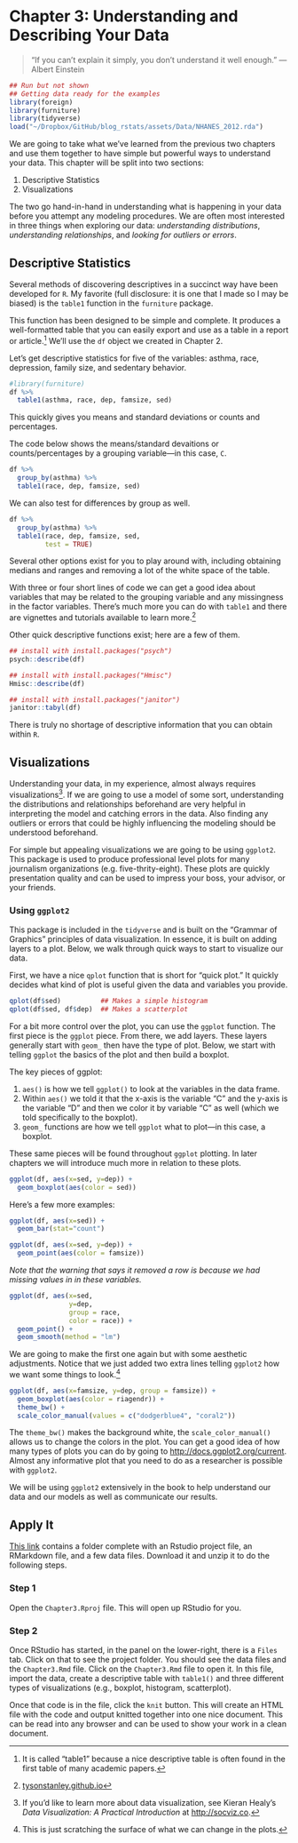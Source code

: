 

# Chapter 3: Understanding and Describing Your Data {-}

> "If you can’t explain it simply, you don’t understand it well enough." --- Albert Einstein

```r
## Run but not shown
## Getting data ready for the examples
library(foreign)
library(furniture)
library(tidyverse)
load("~/Dropbox/GitHub/blog_rstats/assets/Data/NHANES_2012.rda")
```

We are going to take what we've learned from the previous two chapters and use them together to have simple but powerful ways to understand your data. This chapter will be split into two sections:

1. Descriptive Statistics
2. Visualizations

The two go hand-in-hand in understanding what is happening in your data before you attempt any modeling procedures. We are often most interested in three things when exploring our data: *understanding distributions*, *understanding relationships*, and *looking for outliers or errors*.

## Descriptive Statistics {-}

Several methods of discovering descriptives in a succinct way have been developed for `R`. My favorite (full disclosure: it is one that I made so I may be biased) is the `table1` function in the `furniture` package.

This function has been designed to be simple and complete. It produces a well-formatted table that you can easily export and use as a table in a report or article.[^tab1] We'll use the `df` object we created in Chapter 2.

Let's get descriptive statistics for five of the variables: asthma, race, depression, family size, and sedentary behavior.
```r
#library(furniture)
df %>%
  table1(asthma, race, dep, famsize, sed)
```
This quickly gives you means and standard deviations or counts and percentages.

The code below shows the means/standard devaitions or counts/percentages by a grouping variable---in this case, `C`.
```r
df %>%
  group_by(asthma) %>%
  table1(race, dep, famsize, sed)
```

We can also test for differences by group as well.
```r
df %>%
  group_by(asthma) %>%
  table1(race, dep, famsize, sed,
         test = TRUE)
```
Several other options exist for you to play around with, including obtaining medians and ranges and removing a lot of the white space of the table.

With three or four short lines of code we can get a good idea about variables that may be related to the grouping variable and any missingness in the factor variables. There's much more you can do with `table1` and there are vignettes and tutorials available to learn more.[^tutorials]

Other quick descriptive functions exist; here are a few of them.
```r
## install with install.packages("psych")
psych::describe(df)  
```
```r
## install with install.packages("Hmisc")
Hmisc::describe(df) 
```
```r
## install with install.packages("janitor")
janitor::tabyl(df)
```
There is truly no shortage of descriptive information that you can obtain within `R`.


## Visualizations {-}

Understanding your data, in my experience, almost always requires visualizations[^viz]. If we are going to use a model of some sort, understanding the distributions and relationships beforehand are very helpful in interpreting the model and catching errors in the data. Also finding any outliers or errors that could be highly influencing the modeling should be understood beforehand.

For simple but appealing visualizations we are going to be using `ggplot2`. This package is used to produce professional level plots for many journalism organizations (e.g. five-thrity-eight). These plots are quickly presentation quality and can be used to impress your boss, your advisor, or your friends.

### Using `ggplot2` {-}

This package is included in the `tidyverse` and is built on the "Grammar of Graphics" principles of data visualization. In essence, it is built on adding layers to a plot. Below, we walk through quick ways to start to visualize our data.

First, we have a nice `qplot` function that is short for "quick plot." It quickly decides what kind of plot is useful given the data and variables you provide.
```r
qplot(df$sed)          ## Makes a simple histogram
qplot(df$sed, df$dep)  ## Makes a scatterplot
```

For a bit more control over the plot, you can use the `ggplot` function. The first piece is the `ggplot` piece. From there, we add layers. These layers generally start with `geom_` then have the type of plot. Below, we start with telling `ggplot` the basics of the plot and then build a boxplot. 

The key pieces of ggplot:

1. `aes()` is how we tell `ggplot()` to look at the variables in the data frame.
2. Within `aes()` we told it that the x-axis is the variable "C" and the y-axis is the variable "D" and then we color it by variable "C" as well (which we told specifically to the boxplot).
3. `geom_` functions are how we tell `ggplot` what to plot---in this case, a boxplot.

These same pieces will be found throughout `ggplot` plotting. In later chapters we will introduce much more in relation to these plots.
```r
ggplot(df, aes(x=sed, y=dep)) +
  geom_boxplot(aes(color = sed))
```

Here's a few more examples:
```r
ggplot(df, aes(x=sed)) +
  geom_bar(stat="count")
```

```r
ggplot(df, aes(x=sed, y=dep)) +
  geom_point(aes(color = famsize))
```

*Note that the warning that says it removed a row is because we had missing values in in these variables.*

```r
ggplot(df, aes(x=sed, 
               y=dep, 
               group = race,
               color = race)) +
  geom_point() +
  geom_smooth(method = "lm")
```

We are going to make the first one again but with some aesthetic adjustments. Notice that we just added two extra lines telling `ggplot2` how we want some things to look.[^look]
```r
ggplot(df, aes(x=famsize, y=dep, group = famsize)) +
  geom_boxplot(aes(color = riagendr)) +
  theme_bw() +
  scale_color_manual(values = c("dodgerblue4", "coral2"))
```

The `theme_bw()` makes the background white, the `scale_color_manual()` allows us to change the colors in the plot. You can get a good idea of how many types of plots you can do by going to [http://docs.ggplot2.org/current][ggplot2]. Almost any informative plot that you need to do as a researcher is possible with `ggplot2`.

We will be using `ggplot2` extensively in the book to help understand our data and our models as well as communicate our results.

## Apply It {-}

[This link](http://tysonbarrett.com/DataR/Chapter3.zip) contains a folder complete with an Rstudio project file, an RMarkdown file, and a few data files. Download it and unzip it to do the following steps.


### Step 1 {-}

Open the `Chapter3.Rproj` file. This will open up RStudio for you.

### Step 2 {-}

Once RStudio has started, in the panel on the lower-right, there is a `Files` tab. Click on that to see the project folder. You should see the data files and the `Chapter3.Rmd` file. Click on the `Chapter3.Rmd` file to open it. In this file, import the data, create a descriptive table with `table1()` and three different types of visualizations (e.g., boxplot, histogram, scatterplot).

Once that code is in the file, click the `knit` button. This will create an HTML file with the code and output knitted together into one nice document. This can be read into any browser and can be used to show your work in a clean document.



[^tab1]: It is called "table1" because a nice descriptive table is often found in the first table of many academic papers.

[^tutorials]: [tysonstanley.github.io](tysonstanley.github.io)

[ggplot2]: http://docs.ggplot2.org/current/

[^look]: This is just scratching the surface of what we can change in the plots.

[^viz]: If you'd like to learn more about data visualization, see Kieran Healy's *Data Visualization: A Practical Introduction* at [http://socviz.co](http://socviz.co).
